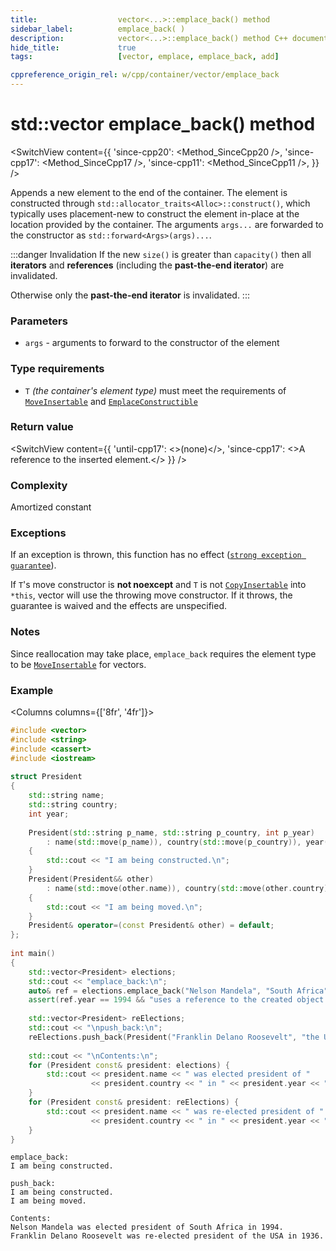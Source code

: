```yaml
---
title:					vector<...>::emplace_back() method
sidebar_label:			emplace_back( )
description:			vector<...>::emplace_back() method C++ documentation
hide_title:				true
tags:					[vector, emplace, emplace_back, add]

cppreference_origin_rel: w/cpp/container/vector/emplace_back
---
```



<!-- Terms -->

<!----------------- Codes ---------------------->

<!-- emplace_back() -->

# std::vector emplace_back() method

<SwitchView content={{
	'since-cpp20': <Method_SinceCpp20 />,
	'since-cpp17': <Method_SinceCpp17 />,
	'since-cpp11': <Method_SinceCpp11 />,
}} />

Appends a new element to the end of the container.
The element is constructed through `std::allocator_traits<Alloc>::construct()`, which typically uses placement-new to construct the element in-place at the location provided by the container.
The arguments `args...` are forwarded to the constructor as `std::forward<Args>(args)...`.

:::danger Invalidation
If the new `size()` is greater than `capacity()` then all **iterators** and **references** (including the **past-the-end iterator**) are invalidated.

Otherwise only the **past-the-end iterator** is invalidated.
:::


<!-- todo emplace_back vs push_back -->

### Parameters

 - `args` - arguments to forward to the constructor of the element
 
### Type requirements
 
 - `T` *(the container's element type)* must meet the requirements of [`MoveInsertable`](/docs/named_req/MoveInsertable) and [`EmplaceConstructible`](/docs/named_req/DefaultInsertable)

### Return value

<SwitchView content={{
    'until-cpp17': <>(none)</>,
    'since-cpp17': <>A reference to the inserted element.</>
    }} />

### Complexity

<!-- TODO amortized tooltip -->
Amortized constant

### Exceptions

<!-- TODO add a link here -->


If an exception is thrown, this function has no effect ([`strong exception guarantee`](#)).

If `T`'s move constructor is **not noexcept** and `T` is not [`CopyInsertable`](/docs/named_req/CopyInsertable) into `*this`,
vector will use the throwing move constructor. If it throws, the guarantee is waived and the effects are unspecified.

### Notes

Since reallocation may take place, `emplace_back` requires the element type to be [`MoveInsertable`](/docs/named_req/MoveInsertable) for vectors.

### Example

<Columns columns={['8fr', '4fr']}>
<div>

```cpp title='Main.cpp' showLineNumbers
#include <vector>
#include <string>
#include <cassert>
#include <iostream>
 
struct President
{
    std::string name;
    std::string country;
    int year;
 
    President(std::string p_name, std::string p_country, int p_year)
        : name(std::move(p_name)), country(std::move(p_country)), year(p_year)
    {
        std::cout << "I am being constructed.\n";
    }
    President(President&& other)
        : name(std::move(other.name)), country(std::move(other.country)), year(other.year)
    {
        std::cout << "I am being moved.\n";
    }
    President& operator=(const President& other) = default;
};
 
int main()
{
    std::vector<President> elections;
    std::cout << "emplace_back:\n";
    auto& ref = elections.emplace_back("Nelson Mandela", "South Africa", 1994);
    assert(ref.year == 1994 && "uses a reference to the created object (C++17)");
 
    std::vector<President> reElections;
    std::cout << "\npush_back:\n";
    reElections.push_back(President("Franklin Delano Roosevelt", "the USA", 1936));
 
    std::cout << "\nContents:\n";
    for (President const& president: elections) {
        std::cout << president.name << " was elected president of "
                  << president.country << " in " << president.year << ".\n";
    }
    for (President const& president: reElections) {
        std::cout << president.name << " was re-elected president of "
                  << president.country << " in " << president.year << ".\n";
    }
}
```

</div>
<div>

```plaintext title="Output"
emplace_back:
I am being constructed.
 
push_back:
I am being constructed.
I am being moved.
 
Contents:
Nelson Mandela was elected president of South Africa in 1994.
Franklin Delano Roosevelt was re-elected president of the USA in 1936.
```

</div>
</Columns>

